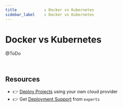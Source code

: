 ```yaml
---
title            : Docker vs Kubernetes
sidebar_label    : Docker vs Kubernetes
---
```


# Docker vs Kubernetes

@ToDo 

<br />

## Resources

- 👉 [Deploy Projects](https://deploypro.dev/) using your own cloud provider
- 👉 Get [Deployment Support](https://deploypro.dev/support/) from `experts` 
